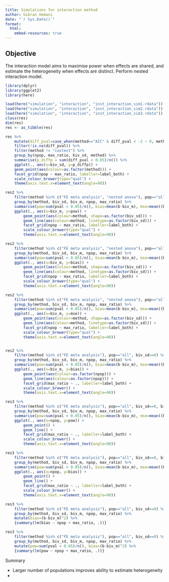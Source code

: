 ```yaml
---
title: Simulations for interaction method
author: Gibran Hemani
date: "`r Sys.Date()`"
format:
  html:
    embed-resources: true
---
```



## Objective

The interaction model aims to maximise power when effects are shared, and estimate the heterogeneity when effects are distinct. Perform nested interaction model.

```r
library(dplyr)
library(ggplot2)
library(here)

load(here("simulation", "interaction", "inst_interaction_sim1.rdata"))
load(here("simulation", "interaction", "inst_interaction_sim2.rdata"))
load(here("simulation", "interaction", "inst_interaction_sim3.rdata"))
class(res)
dim(res)
res <- as_tibble(res)

res %>%
    mutate(diff_pval=case_when(method=="AIC" & diff_pval < -2 ~ 0, method=="AIC" & diff_pval >= -2 ~ 1, TRUE ~ diff_pval)) %>%
    filter(!is.na(diff_pval)) %>%
    filter(method != "coxtest") %>%
    group_by(npop, max_ratio, biv_sd, method) %>%
    summarise(p_diffp = sum(diff_pval < 0.05)/n()) %>%
    ggplot(., aes(x=biv_sd, y=p_diffp)) +
    geom_point(aes(colour=as.factor(method))) +
    facet_grid(npop ~ max_ratio, labeller=label_both) +
    scale_colour_brewer(type="qual") +
    theme(axis.text.x=element_text(angle=90))
```


```r
res2 %>%
    filter(method %in% c("FE meta analysis", "nested anova"), pop=="all") %>%
    group_by(method, biv_sd, biv_m, npop, max_ratio) %>%
    summarise(pow=sum(pval < 0.05)/n(), bias=mean(b-biv_m), mse=mean((b-biv_m)^2)) %>%
    ggplot(., aes(x=biv_m, y=pow)) +
        geom_point(aes(colour=method, shape=as.factor(biv_sd))) +
        geom_line(aes(colour=method, linetype=as.factor(biv_sd))) +
        facet_grid(npop ~ max_ratio, labeller=label_both) +
        scale_colour_brewer(type="qual") +
        theme(axis.text.x=element_text(angle=90))

res2 %>%
    filter(method %in% c("FE meta analysis", "nested anova"), pop=="all") %>%
    group_by(method, biv_sd, biv_m, npop, max_ratio) %>%
    summarise(pow=sum(pval < 0.05)/n(), bias=mean(b-biv_m), mse=mean((b-biv_m)^2)) %>%
    ggplot(., aes(x=biv_m, y=bias)) +
        geom_point(aes(colour=method, shape=as.factor(biv_sd))) +
        geom_line(aes(colour=method, linetype=as.factor(biv_sd))) +
        facet_grid(npop ~ max_ratio, labeller=label_both) +
        scale_colour_brewer(type="qual") +
        theme(axis.text.x=element_text(angle=90))

res2 %>%
    filter(method %in% c("FE meta analysis", "nested anova"), pop=="all") %>%
    group_by(method, biv_sd, biv_m, npop, max_ratio) %>%
    summarise(pow=sum(pval < 0.05)/n(), bias=mean(b-biv_m), mse=mean((b-biv_m)^2)) %>%
    ggplot(., aes(x=biv_m, y=mse)) +
        geom_point(aes(colour=method, shape=as.factor(biv_sd))) +
        geom_line(aes(colour=method, linetype=as.factor(biv_sd))) +
        facet_grid(npop ~ max_ratio, labeller=label_both) +
        scale_colour_brewer(type="qual") +
        theme(axis.text.x=element_text(angle=90))


res2 %>%
    filter(method %in% c("FE meta analysis"), pop=="all", biv_sd==0) %>%
    group_by(method, biv_sd, biv_m, npop, max_ratio) %>%
    summarise(pow=sum(pval < 0.05)/n(), bias=mean(b-biv_m), mse=mean((b-biv_m)^2)) %>%
    ggplot(., aes(x=biv_m, y=bias)) +
        geom_point(aes(colour=as.factor(npop))) +
        geom_line(aes(colour=as.factor(npop))) +
        facet_grid(max_ratio ~ ., labeller=label_both) +
        scale_colour_brewer() +
        theme(axis.text.x=element_text(angle=90))

```

```r
res3 %>%
    filter(method %in% c("FE meta analysis"), pop=="all", biv_sd==0, biv_m==0) %>%
    group_by(method, biv_sd, biv_m, npop, max_ratio) %>%
    summarise(pow=sum(pval < 0.05)/n(), bias=mean(b-biv_m), mse=mean((b-biv_m)^2)) %>%
    ggplot(., aes(x=npop, y=pow)) +
        geom_point() +
        geom_line() +
        facet_grid(max_ratio ~ ., labeller=label_both) +
        scale_colour_brewer() +
        theme(axis.text.x=element_text(angle=90))
```

```r
res3 %>%
    filter(method %in% c("FE meta analysis"), pop=="all", biv_sd==0, biv_m==0) %>%
    group_by(method, biv_sd, biv_m, npop, max_ratio) %>%
    summarise(pow=sum(pval < 0.05)/n(), bias=mean(b-biv_m), mse=mean((b-biv_m)^2)) %>%
    ggplot(., aes(x=npop, y=bias)) +
        geom_point() +
        geom_line() +
        facet_grid(max_ratio ~ ., labeller=label_both) +
        scale_colour_brewer() +
        theme(axis.text.x=element_text(angle=90))

```


```r
res3 %>%
    filter(method %in% c("FE meta analysis"), pop=="all", biv_sd==0) %>%
    group_by(method, biv_sd, biv_m, npop, max_ratio) %>%
    mutate(bias=(b-biv_m)^2) %>%
    {summary(lm(bias ~ npop + max_ratio, .))}
```

```r
res3 %>%
    filter(method %in% c("FE meta analysis"), pop=="all", biv_sd==0) %>%
    group_by(method, biv_sd, biv_m, npop, max_ratio) %>%
    mutate(pow=sum(pval < 0.05)/n(), bias=(b-biv_m)^2) %>%
    {summary(lm(pow ~ npop + max_ratio, .))}
```

Summary

- Larger number of populations improves ability to estimate heterogeneity
- 
